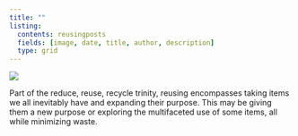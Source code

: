 ```yaml
---
title: ""
listing:
  contents: reusingposts
  fields: [image, date, title, author, description]
  type: grid
---
```


![](pictures/recordflowerwallReusing.png){fig-align="center"}

Part of the reduce, reuse, recycle trinity, reusing encompasses taking items we all inevitably have and expanding their purpose. This may be giving them a new purpose or exploring the multifaceted use of some items, all while minimizing waste.
